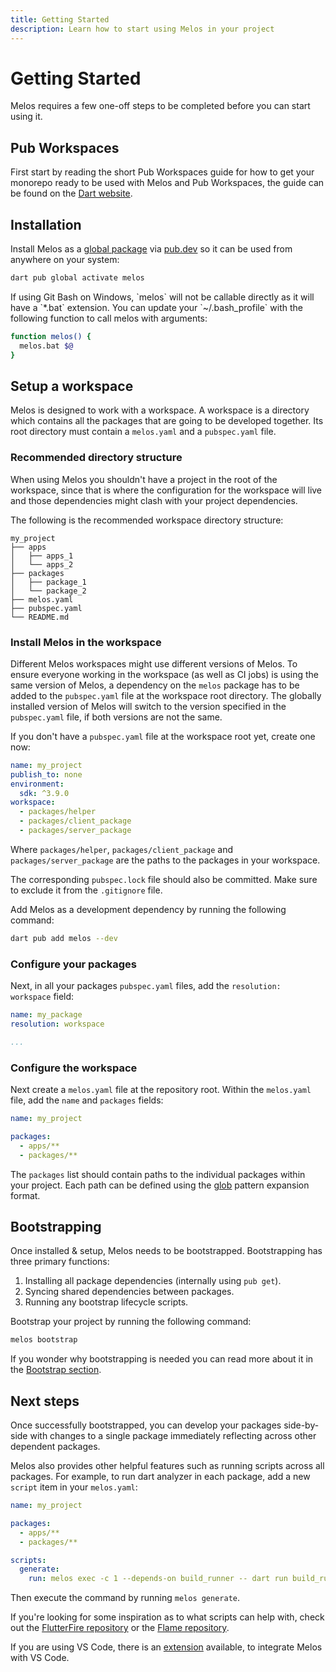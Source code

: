 ```yaml
---
title: Getting Started
description: Learn how to start using Melos in your project
---
```


# Getting Started

Melos requires a few one-off steps to be completed before you can start using
it.

## Pub Workspaces

First start by reading the short Pub Workspaces guide for how to get your
monorepo ready to be used with Melos and Pub Workspaces, the guide can be
found on the [Dart website](https://dart.dev/tools/pub/workspaces).

## Installation

Install Melos as a
[global package](https://dart.dev/tools/pub/cmd/pub-global#running-a-script-from-your-path)
via [pub.dev](https://pub.dev/) so it can be used from anywhere on your system:

```bash
dart pub global activate melos
```

<Warning>
  If using Git Bash on Windows, `melos` will not be callable directly as it
  will have a `*.bat` extension. You can update your `~/.bash_profile` with
  the following function to call melos with arguments:

  ```bash
  function melos() {
    melos.bat $@
  }
  ```
</Warning>

## Setup a workspace

Melos is designed to work with a workspace. A workspace is a directory which
contains all the packages that are going to be developed together. Its root
directory must contain a `melos.yaml` and a `pubspec.yaml` file.

### Recommended directory structure

When using Melos you shouldn't have a project in the root of the workspace,
since that is where the configuration for the workspace will live and those
dependencies might clash with your project dependencies.

The following is the recommended workspace directory structure:

```console
my_project
├── apps
│   ├── apps_1
│   └── apps_2
├── packages
│   ├── package_1
│   └── package_2
├── melos.yaml
├── pubspec.yaml
└── README.md
```

### Install Melos in the workspace

Different Melos workspaces might use different versions of Melos. To ensure
everyone working in the workspace (as well as CI jobs) is using the same version
of Melos, a dependency on the `melos` package has to be added to the
`pubspec.yaml` file at the workspace root directory. The globally installed
version of Melos will switch to the version specified in the `pubspec.yaml`
file, if both versions are not the same.

If you don't have a `pubspec.yaml` file at the workspace root yet, create one
now:

```yaml
name: my_project
publish_to: none
environment:
  sdk: ^3.9.0
workspace:
  - packages/helper
  - packages/client_package
  - packages/server_package
```

Where `packages/helper`, `packages/client_package` and `packages/server_package`
are the paths to the packages in your workspace.

The corresponding `pubspec.lock` file should also be committed. Make sure to
exclude it from the `.gitignore` file.

Add Melos as a development dependency by running the following command:

```bash
dart pub add melos --dev
```

### Configure your packages

Next, in all your packages `pubspec.yaml` files, add the
`resolution: workspace` field:

```yaml
name: my_package
resolution: workspace

...
```

### Configure the workspace

Next create a `melos.yaml` file at the repository root. Within the `melos.yaml`
file, add the `name` and `packages` fields:

```yaml
name: my_project

packages:
  - apps/**
  - packages/**
```

The `packages` list should contain paths to the individual packages within your
project. Each path can be defined using the
[glob](https://docs.python.org/3/library/glob.html) pattern expansion format.

## Bootstrapping

Once installed & setup, Melos needs to be bootstrapped. Bootstrapping has
three primary functions:

1. Installing all package dependencies (internally using `pub get`).
2. Syncing shared dependencies between packages.
3. Running any bootstrap lifecycle scripts.

Bootstrap your project by running the following command:

```bash
melos bootstrap
```

If you wonder why bootstrapping is needed you can read more about it in the
[Bootstrap section](/commands/bootstrap).

## Next steps

Once successfully bootstrapped, you can develop your packages side-by-side with
changes to a single package immediately reflecting across other dependent
packages.

Melos also provides other helpful features such as running scripts across all
packages. For example, to run dart analyzer in each package, add a new `script`
item in your `melos.yaml`:

```yaml
name: my_project

packages:
  - apps/**
  - packages/**

scripts:
  generate:
    run: melos exec -c 1 --depends-on build_runner -- dart run build_runner build
```

Then execute the command by running `melos generate`.

If you're looking for some inspiration as to what scripts can help with, check
out the
[FlutterFire repository](https://github.com/firebase/flutterfire/blob/main/melos.yaml)
or the [Flame repository](https://github.com/flame-engine/flame/blob/main/pubspec.yaml).

If you are using VS Code, there is an [extension](/ide-support#vs-code)
available, to integrate Melos with VS Code.
